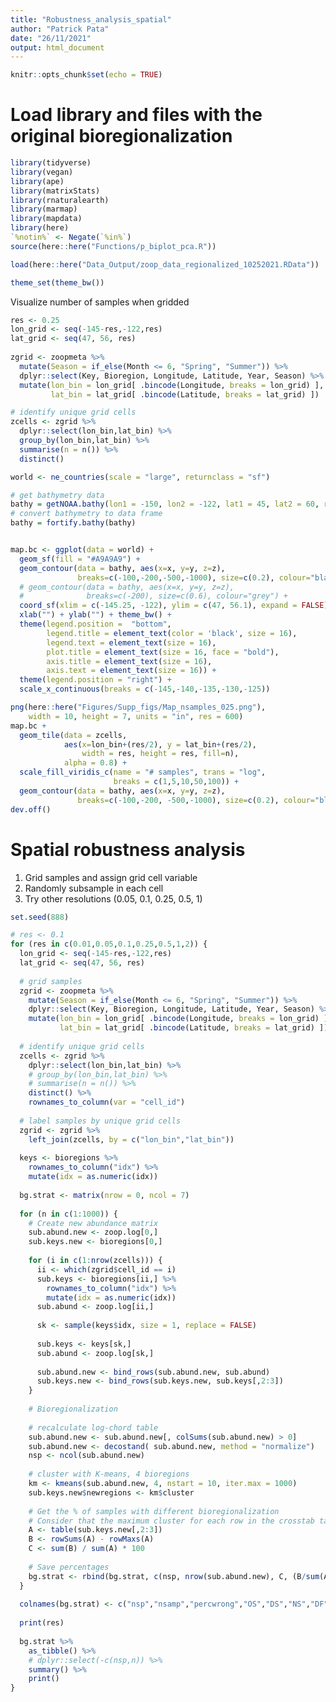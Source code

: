 ```yaml
---
title: "Robustness_analysis_spatial"
author: "Patrick Pata"
date: "26/11/2021"
output: html_document
---
```


```r
knitr::opts_chunk$set(echo = TRUE)
```

# Load library and files with the original bioregionalization
```r
library(tidyverse)
library(vegan)
library(ape)
library(matrixStats)
library(rnaturalearth)
library(marmap)
library(mapdata)
library(here)
`%notin%` <- Negate(`%in%`)
source(here::here("Functions/p_biplot_pca.R"))

load(here::here("Data_Output/zoop_data_regionalized_10252021.RData"))

theme_set(theme_bw())
```

Visualize number of samples when gridded
```r
res <- 0.25
lon_grid <- seq(-145-res,-122,res)
lat_grid <- seq(47, 56, res)
  
zgrid <- zoopmeta %>% 
  mutate(Season = if_else(Month <= 6, "Spring", "Summer")) %>% 
  dplyr::select(Key, Bioregion, Longitude, Latitude, Year, Season) %>% 
  mutate(lon_bin = lon_grid[ .bincode(Longitude, breaks = lon_grid) ], 
         lat_bin = lat_grid[ .bincode(Latitude, breaks = lat_grid) ]) 

# identify unique grid cells
zcells <- zgrid %>% 
  dplyr::select(lon_bin,lat_bin) %>% 
  group_by(lon_bin,lat_bin) %>%
  summarise(n = n()) %>%
  distinct()

world <- ne_countries(scale = "large", returnclass = "sf")

# get bathymetry data
bathy = getNOAA.bathy(lon1 = -150, lon2 = -122, lat1 = 45, lat2 = 60, resolution = 1)
# convert bathymetry to data frame
bathy = fortify.bathy(bathy)


map.bc <- ggplot(data = world) +
  geom_sf(fill = "#A9A9A9") + 
  geom_contour(data = bathy, aes(x=x, y=y, z=z), 
               breaks=c(-100,-200,-500,-1000), size=c(0.2), colour="black") +
  # geom_contour(data = bathy, aes(x=x, y=y, z=z),
  #              breaks=c(-200), size=c(0.6), colour="grey") +
  coord_sf(xlim = c(-145.25, -122), ylim = c(47, 56.1), expand = FALSE) +
  xlab("") + ylab("") + theme_bw() + 
  theme(legend.position =  "bottom", 
        legend.title = element_text(color = 'black', size = 16),
        legend.text = element_text(size = 16), 
        plot.title = element_text(size = 16, face = "bold"),
        axis.title = element_text(size = 16), 
        axis.text = element_text(size = 16)) +
  theme(legend.position = "right") +
  scale_x_continuous(breaks = c(-145,-140,-135,-130,-125))

png(here::here("Figures/Supp_figs/Map_nsamples_025.png"),
    width = 10, height = 7, units = "in", res = 600)
map.bc +
  geom_tile(data = zcells,
            aes(x=lon_bin+(res/2), y = lat_bin+(res/2),
                width = res, height = res, fill=n),
            alpha = 0.8) +
  scale_fill_viridis_c(name = "# samples", trans = "log", 
                       breaks = c(1,5,10,50,100)) +
  geom_contour(data = bathy, aes(x=x, y=y, z=z), 
               breaks=c(-100,-200, -500,-1000), size=c(0.2), colour="black") 
dev.off()
```


# Spatial robustness analysis
1. Grid samples and assign grid cell variable
2. Randomly subsample in each cell
3. Try other resolutions (0.05, 0.1, 0.25, 0.5, 1)
```r
set.seed(888)

# res <- 0.1
for (res in c(0.01,0.05,0.1,0.25,0.5,1,2)) {
  lon_grid <- seq(-145-res,-122,res)
  lat_grid <- seq(47, 56, res)
  
  # grid samples
  zgrid <- zoopmeta %>% 
    mutate(Season = if_else(Month <= 6, "Spring", "Summer")) %>% 
    dplyr::select(Key, Bioregion, Longitude, Latitude, Year, Season) %>% 
    mutate(lon_bin = lon_grid[ .bincode(Longitude, breaks = lon_grid) ], 
           lat_bin = lat_grid[ .bincode(Latitude, breaks = lat_grid) ]) 
  
  # identify unique grid cells
  zcells <- zgrid %>% 
    dplyr::select(lon_bin,lat_bin) %>% 
    # group_by(lon_bin,lat_bin) %>% 
    # summarise(n = n()) %>% 
    distinct() %>% 
    rownames_to_column(var = "cell_id")
  
  # label samples by unique grid cells
  zgrid <- zgrid %>% 
    left_join(zcells, by = c("lon_bin","lat_bin"))
  
  keys <- bioregions %>% 
    rownames_to_column("idx") %>% 
    mutate(idx = as.numeric(idx))
  
  bg.strat <- matrix(nrow = 0, ncol = 7)
  
  for (n in c(1:1000)) {
    # Create new abundance matrix
    sub.abund.new <- zoop.log[0,]
    sub.keys.new <- bioregions[0,]
    
    for (i in c(1:nrow(zcells))) {
      ii <- which(zgrid$cell_id == i)
      sub.keys <- bioregions[ii,] %>% 
        rownames_to_column("idx") %>% 
        mutate(idx = as.numeric(idx))
      sub.abund <- zoop.log[ii,]
      
      sk <- sample(keys$idx, size = 1, replace = FALSE)
      
      sub.keys <- keys[sk,]
      sub.abund <- zoop.log[sk,]
      
      sub.abund.new <- bind_rows(sub.abund.new, sub.abund)
      sub.keys.new <- bind_rows(sub.keys.new, sub.keys[,2:3])
    }
    
    # Bioregionalization
    
    # recalculate log-chord table
    sub.abund.new <- sub.abund.new[, colSums(sub.abund.new) > 0]
    sub.abund.new <- decostand( sub.abund.new, method = "normalize")
    nsp <- ncol(sub.abund.new)
    
    # cluster with K-means, 4 bioregions
    km <- kmeans(sub.abund.new, 4, nstart = 10, iter.max = 1000)
    sub.keys.new$newregions <- km$cluster
    
    # Get the % of samples with different bioregionalization
    # Consider that the maximum cluster for each row in the crosstab table corresponds to the original bioreigion. 
    A <- table(sub.keys.new[,2:3])
    B <- rowSums(A) - rowMaxs(A)
    C <- sum(B) / sum(A) * 100
    
    # Save percentages
    bg.strat <- rbind(bg.strat, c(nsp, nrow(sub.abund.new), C, (B/sum(A)*100) ))
  }
  
  colnames(bg.strat) <- c("nsp","nsamp","percwrong","OS","DS","NS","DF")
  
  print(res)
  
  bg.strat %>% 
    as_tibble() %>% 
    # dplyr::select(-c(nsp,n)) %>% 
    summary() %>% 
    print()
}
```


